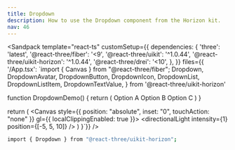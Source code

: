 ```yaml
---
title: Dropdown
description: How to use the Dropdown component from the Horizon kit.
nav: 46
---
```


<Sandpack
  template="react-ts"
  customSetup={{
    dependencies: {
      'three': 'latest',
      '@react-three/fiber': '<9',
      '@react-three/uikit': '^1.0.44',
      '@react-three/uikit-horizon': '^1.0.44',
      '@react-three/drei': '<10',
    },
  }}
  files={{
    '/App.tsx': `import { Canvas } from "@react-three/fiber";
  Dropdown,
  DropdownAvatar,
  DropdownButton,
  DropdownIcon,
  DropdownList,
  DropdownListItem,
  DropdownTextValue,
} from '@react-three/uikit-horizon'

function DropdownDemo() {
  return (
    <Container gap={8}>
      <Dropdown>
        <DropdownAvatar src="./avatar.png" />
        <DropdownTextValue placeholder="Select option" />
        <DropdownIcon />
        <DropdownButton />
        <DropdownList>
          <DropdownListItem value="Option A">
            <Text>Option A</Text>
          </DropdownListItem>
          <DropdownListItem value="Option B">
            <Text>Option B</Text>
          </DropdownListItem>
          <DropdownListItem value="Option C">
            <Text>Option C</Text>
          </DropdownListItem>
        </DropdownList>
      </Dropdown>
    </Container>
  )
}



  return (
    <Canvas style={{ position: "absolute", inset: "0", touchAction: "none" }} gl={{ localClippingEnabled: true }}>
      <ambientLight intensity={0.5} />
      <directionalLight intensity={1} position={[-5, 5, 10]} />
      <Fullscreen
        overflow="scroll"
        flexDirection="column"
        alignItems="center"
        justifyContent="center"
      >
        <Panel padding={32}>
          <DropdownDemo />
        </Panel>
      </Fullscreen>
    </Canvas>
  )
}`}}
/>

```bash
import { Dropdown } from "@react-three/uikit-horizon";
```